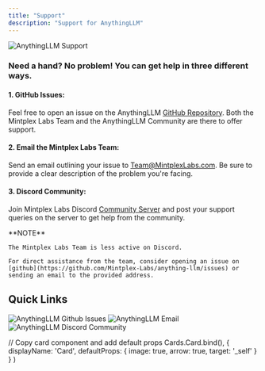 ```yaml
---
title: "Support"
description: "Support for AnythingLLM"
---
```


<Image
  src="/images/getting-started/support/thumbnail.png" 
  height={1080} 
  width={1920} 
  quality={100}
  alt="AnythingLLM Support"
/>


### Need a hand? No problem! You can get help in three different ways.


#### 1. GitHub Issues:
Feel free to open an issue on the AnythingLLM [GitHub Repository](https://github.com/Mintplex-Labs/anything-llm/issues). Both the Mintplex Labs Team and the AnythingLLM Community are there to offer support.


#### 2. Email the Mintplex Labs Team:
Send an email outlining your issue to Team@MintplexLabs.com. Be sure to provide a clear description of the problem you're facing.


#### 3. Discord Community:
Join Mintplex Labs Discord [Community Server](https://discord.gg/Dh4zSZCdsC) and post your support queries on the server to get help from the community.


<Callout type="warning" emoji="⚠️">
  **NOTE**

    The Mintplex Labs Team is less active on Discord. 
    
    For direct assistance from the team, consider opening an issue on [github](https://github.com/Mintplex-Labs/anything-llm/issues) or sending an email to the provided address.
</Callout>


## Quick Links 

<Cards>
  <Card title="Github Issues" href="https://github.com/Mintplex-Labs/anything-llm/issues"> 
    <Image
      src="/images/getting-started/support/github.png" 
      height={1080} 
      width={1920} 
      quality={100}
      alt="AnythingLLM Github Issues"
    />
  </Card>

  <Card title="Email" href="mailto:team@mintplexlabs.com"> 
    <Image
      src="/images/getting-started/support/email.png" 
      height={1080} 
      width={1920} 
      quality={100}
      alt="AnythingLLM Email"
    />
  </Card>

  <Card title="Discord Community Invite" href="https://discord.gg/Dh4zSZCdsC"> 
    <Image
      src="/images/getting-started/support/discord.png" 
      height={1080} 
      width={1920}
      quality={100} 
      alt="AnythingLLM Discord Community"
    />
  </Card>
</Cards>

  // Copy card component and add default props
  Cards.Card.bind(),
  {
    displayName: 'Card',
    defaultProps: {
      image: true,
      arrow: true,
      target: '_self'
    }
  }
)

<style global jsx>{`
  img {
    aspect-ratio: 16/9;
    object-fit: cover;
  }
`}</style>
